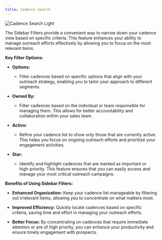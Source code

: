 ```yaml
---
title: Cadence Search
---
```


<img
  className="block rounded-2xl shadow-lg"
  src="/images/cadence-search-001.png"
  alt="Cadence Search Light"
/>

The Sidebar Filters provide a convenient way to narrow down your cadence view based on specific criteria. This feature enhances your ability to manage outreach efforts effectively by allowing you to focus on the most relevant items.

**Key Filter Options:**

- **Options:**

  - Filter cadences based on specific options that align with your outreach strategy, enabling you to tailor your approach to different segments.

- **Owned By:**

  - Filter cadences based on the individual or team responsible for managing them. This allows for better accountability and collaboration within your sales team.

- **Active:**

  - Refine your cadence list to show only those that are currently active. This helps you focus on ongoing outreach efforts and prioritize your engagement activities.

- **Star:**
  - Identify and highlight cadences that are marked as important or high-priority. This feature ensures that you can easily access and manage your most critical outreach campaigns.

**Benefits of Using Sidebar Filters:**

- **Enhanced Organization:** Keep your cadence list manageable by filtering out irrelevant items, allowing you to concentrate on what matters most.

- **Improved Efficiency:** Quickly locate cadences based on specific criteria, saving time and effort in managing your outreach efforts.

- **Better Focus:** By concentrating on cadences that require immediate attention or are of high priority, you can enhance your productivity and ensure timely engagement with prospects.
